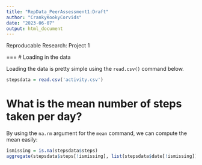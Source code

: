 ```yaml
---
title: "RepData_PeerAssessment1:Draft"
author: "CrankyKookyCorvids"
date: "2023-06-07"
output: html_document
---
```


Reproducable Research: Project 1

===
# Loading in the data

Loading the data is pretty simple using the `read.csv()` command below.

```r
stepsdata = read.csv('activity.csv')
```

# What is the mean number of steps taken per day?

By using the `na.rm` argument for the `mean` command, we can compute the mean easily:

```r
ismissing = is.na(stepsdata$steps)
aggregate(stepsdata$steps[!ismissing], list(stepsdata$date[!ismissing]), sum, na.rm = TRUE)
```